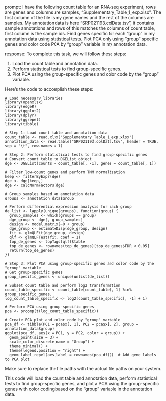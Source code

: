 prompt:
I have the following count table for an RNA-seq experiment, rows are genes and columns are samples, "Supplementary_Table_1_exp.xlsx". The first column of the file is my gene names and the rest of the columns are samples. My annotation data is here  "SRP021193.colData.tsv", it contains sample annotations and rows of this matches the columns of count table, first column is the sample ids. Find genes specific for each "group" in my annotation data  using statistical tests. Plot PCA only using "group" specific genes and color code PCA by "group" variable in my annotation data.

response:
To complete this task, we will follow these steps:

1. Load the count table and annotation data.
2. Perform statistical tests to find group-specific genes.
3. Plot PCA using the group-specific genes and color code by the "group" variable.

Here's the code to accomplish these steps:

```
# Load necessary libraries
library(openxlsx)
library(edgeR)
library(ggplot2)
library(dplyr)
library(ggrepel)
library(tibble)

# Step 1: Load count table and annotation data
count_table <- read.xlsx("Supplementary_Table_1_exp.xlsx")
annotation_data <- read.table("SRP021193.colData.tsv", header = TRUE, sep = "\t", row.names = 1)

# Step 2: Perform statistical tests to find group-specific genes
# Convert count table to DGEList object
dge <- DGEList(counts = count_table[, -1], genes = count_table[, 1])

# Filter low-count genes and perform TMM normalization
keep <- filterByExpr(dge)
dge <- dge[keep,]
dge <- calcNormFactors(dge)

# Group samples based on annotation data
groups <- annotation_data$group

# Perform differential expression analysis for each group
de_list <- lapply(unique(groups), function(group) {
  group_samples <- which(groups == group)
  dge_group <- dge[, group_samples]
  design <- model.matrix(~0 + group)
  dge_group <- estimateDisp(dge_group, design)
  fit <- glmQLFit(dge_group, design)
  qlf <- glmQLFTest(fit, coef = 1)
  top_de_genes <- topTags(qlf)$table
  top_de_genes <- rownames(top_de_genes)[top_de_genes$FDR < 0.05]
  return(top_de_genes)
})

# Step 3: Plot PCA using group-specific genes and color code by the "group" variable
# Get group-specific genes
group_specific_genes <- unique(unlist(de_list))

# Subset count table and perform log2 transformation
count_table_specific <- count_table[count_table[, 1] %in% group_specific_genes, ]
log_count_table_specific <- log2(count_table_specific[, -1] + 1)

# Perform PCA using group-specific genes
pca <- prcomp(t(log_count_table_specific))

# Create PCA plot and color code by "group" variable
pca_df <- tibble(PC1 = pca$x[, 1], PC2 = pca$x[, 2], group = annotation_data$group)
ggplot(pca_df, aes(x = PC1, y = PC2, color = group)) +
  geom_point(size = 3) +
  scale_color_discrete(name = "Group") +
  theme_minimal() +
  theme(legend.position = "right") +
  geom_label_repel(aes(label = rownames(pca_df)))  # Add gene labels to PCA plot
```

Make sure to replace the file paths with the actual file paths on your system.

This code will load the count table and annotation data, perform statistical tests to find group-specific genes, and plot a PCA using the group-specific genes with color coding based on the "group" variable in the annotation data.
